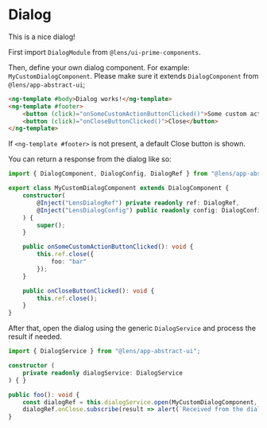 
<Meta 
    title={meta.title}
    component={meta.component}
    decorators={meta.decorators}
    argTypes={meta.argTypes} />

# Dialog

This is a nice dialog!

<Story story={Default} />

First import `DialogModule` from `@lens/ui-prime-components`.

Then, define your own dialog component. For example: `MyCustomDialogComponent`. Please make sure it extends `DialogComponent` from `@lens/app-abstract-ui`;

```html
<ng-template #body>Dialog works!</ng-template>
<ng-template #footer>
    <button (click)="onSomeCustomActionButtonClicked()">Some custom action</button>
    <button (click)="onCloseButtonClicked()">Close</button>
</ng-template>
```

If `<ng-template #footer>` is not present, a default Close button is shown.

You can return a response from the dialog like so:

```ts
import { DialogComponent, DialogConfig, DialogRef } from "@lens/app-abstract-ui";

export class MyCustomDialogComponent extends DialogComponent {
    constructor(
        @Inject("LensDialogRef") private readonly ref: DialogRef,
		@Inject("LensDialogConfig") public readonly config: DialogConfig
    ) {
        super();
    }

    public onSomeCustomActionButtonClicked(): void {
		this.ref.close({
            foo: "bar"
        });
    }

    public onCloseButtonClicked(): void {
		this.ref.close();
    }
}
```

After that, open the dialog using the generic `DialogService` and process the result if needed.

```ts
import { DialogService } from "@lens/app-abstract-ui";

constructor (
    private readonly dialogService: DialogService
) { }

public foo(): void {
    const dialogRef = this.dialogService.open(MyCustomDialogComponent, { header: "In a galaxy far, far away..." });
    dialogRef.onClose.subscribe(result => alert(`Received from the dialog:\n\n${JSON.stringify(result)}`));
}
```